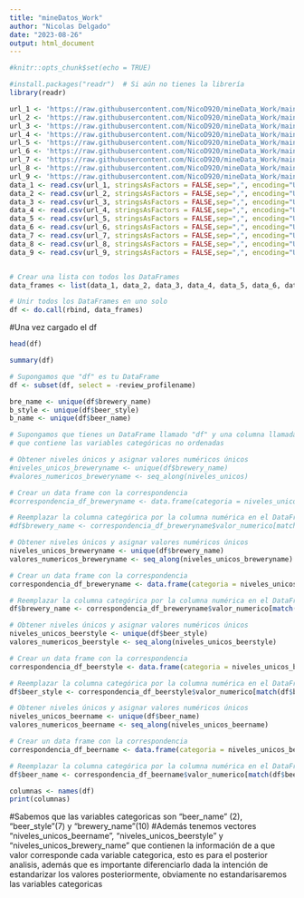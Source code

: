 ```yaml
---
title: "mineDatos_Work"
author: "Nicolas Delgado"
date: "2023-08-26"
output: html_document
---
```


```r
#knitr::opts_chunk$set(echo = TRUE)
```

```r
#install.packages("readr")  # Si aún no tienes la librería
library(readr)

url_1 <- 'https://raw.githubusercontent.com/NicoD920/mineData_Work/main/data/parte_1.csv'
url_2 <- 'https://raw.githubusercontent.com/NicoD920/mineData_Work/main/data/parte_2.csv'
url_3 <- 'https://raw.githubusercontent.com/NicoD920/mineData_Work/main/data/parte_3.csv'
url_4 <- 'https://raw.githubusercontent.com/NicoD920/mineData_Work/main/data/parte_4.csv'
url_5 <- 'https://raw.githubusercontent.com/NicoD920/mineData_Work/main/data/parte_5.csv'
url_6 <- 'https://raw.githubusercontent.com/NicoD920/mineData_Work/main/data/parte_6.csv'
url_7 <- 'https://raw.githubusercontent.com/NicoD920/mineData_Work/main/data/parte_7.csv'
url_8 <- 'https://raw.githubusercontent.com/NicoD920/mineData_Work/main/data/parte_8.csv'
url_9 <- 'https://raw.githubusercontent.com/NicoD920/mineData_Work/main/data/parte_9.csv'
data_1 <- read.csv(url_1, stringsAsFactors = FALSE,sep=",", encoding="UTF-8")
data_2 <- read.csv(url_2, stringsAsFactors = FALSE,sep=",", encoding="UTF-8")
data_3 <- read.csv(url_3, stringsAsFactors = FALSE,sep=",", encoding="UTF-8")
data_4 <- read.csv(url_4, stringsAsFactors = FALSE,sep=",", encoding="UTF-8")
data_5 <- read.csv(url_5, stringsAsFactors = FALSE,sep=",", encoding="UTF-8")
data_6 <- read.csv(url_6, stringsAsFactors = FALSE,sep=",", encoding="UTF-8")
data_7 <- read.csv(url_7, stringsAsFactors = FALSE,sep=",", encoding="UTF-8")
data_8 <- read.csv(url_8, stringsAsFactors = FALSE,sep=",", encoding="UTF-8")
data_9 <- read.csv(url_9, stringsAsFactors = FALSE,sep=",", encoding="UTF-8")


# Crear una lista con todos los DataFrames
data_frames <- list(data_1, data_2, data_3, data_4, data_5, data_6, data_7, data_8, data_9)

# Unir todos los DataFrames en uno solo
df <- do.call(rbind, data_frames)
```


#Una vez cargado el df

```r

head(df)

```

```r

summary(df)

```
```r

# Supongamos que "df" es tu DataFrame
df <- subset(df, select = -review_profilename)

```


```r

bre_name <- unique(df$brewery_name)
b_style <- unique(df$beer_style)
b_name <- unique(df$beer_name)

```

```r

# Supongamos que tienes un DataFrame llamado "df" y una columna llamada "variable_categorica"
# que contiene las variables categóricas no ordenadas

# Obtener niveles únicos y asignar valores numéricos únicos
#niveles_unicos_breweryname <- unique(df$brewery_name)
#valores_numericos_breweryname <- seq_along(niveles_unicos)

# Crear un data frame con la correspondencia
#correspondencia_df_breweryname <- data.frame(categoria = niveles_unicos, valor_numerico = valores_numericos)

# Reemplazar la columna categórica por la columna numérica en el DataFrame original
#df$brewery_name <- correspondencia_df_breweryname$valor_numerico[match(df$variable_categorica, correspondencia_df_breweryname$categoria)]
```

```r

# Obtener niveles únicos y asignar valores numéricos únicos
niveles_unicos_breweryname <- unique(df$brewery_name)
valores_numericos_breweryname <- seq_along(niveles_unicos_breweryname)

# Crear un data frame con la correspondencia
correspondencia_df_breweryname <- data.frame(categoria = niveles_unicos_breweryname, valor_numerico = valores_numericos_breweryname)

# Reemplazar la columna categórica por la columna numérica en el DataFrame original
df$brewery_name <- correspondencia_df_breweryname$valor_numerico[match(df$brewery_name, correspondencia_df_breweryname$categoria)]


```

```r


# Obtener niveles únicos y asignar valores numéricos únicos
niveles_unicos_beerstyle <- unique(df$beer_style)
valores_numericos_beerstyle <- seq_along(niveles_unicos_beerstyle)

# Crear un data frame con la correspondencia
correspondencia_df_beerstyle <- data.frame(categoria = niveles_unicos_beerstyle, valor_numerico = valores_numericos_beerstyle)

# Reemplazar la columna categórica por la columna numérica en el DataFrame original
df$beer_style <- correspondencia_df_beerstyle$valor_numerico[match(df$beer_style, correspondencia_df_beerstyle$categoria)]


```

```r

# Obtener niveles únicos y asignar valores numéricos únicos
niveles_unicos_beername <- unique(df$beer_name)
valores_numericos_beername <- seq_along(niveles_unicos_beername)

# Crear un data frame con la correspondencia
correspondencia_df_beername <- data.frame(categoria = niveles_unicos_beername, valor_numerico = valores_numericos_beername)

# Reemplazar la columna categórica por la columna numérica en el DataFrame original
df$beer_name <- correspondencia_df_beername$valor_numerico[match(df$beer_name, correspondencia_df_beername$categoria)]


```

```r
columnas <- names(df)
print(columnas)
```
#Sabemos que las variables categoricas son "beer_name" (2), "beer_style"(7) y "brewery_name"(10)
#Además tenemos vectores "niveles_unicos_beername", "niveles_unicos_beerstyle" y "niveles_unicos_brewery_name" que contienen la información de a que valor corresponde cada variable categorica, esto es para el posterior analisis, además que es importante diferenciarlo dada la intención de estandarizar los valores posteriormente, obviamente no estandarisaremos las variables categoricas

```r



```
